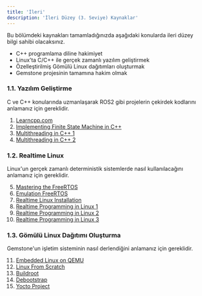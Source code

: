```yaml
---
title: 'İleri'
description: 'İleri Düzey (3. Seviye) Kaynaklar'
---
```


<Tip>
Bu bölümdeki kaynakları tamamladığınızda aşağıdaki konularda ileri düzey bilgi sahibi olacaksınız.

* C++ programlama diline hakimiyet
* Linux'ta C/C++ ile gerçek zamanlı yazılım geliştirmek
* Özelleştirilmiş Gömülü Linux dağıtımları oluşturmak
* Gemstone projesinin tamamına hakim olmak
</Tip>

### 1.1. Yazılım Geliştirme

C ve C++ konularında uzmanlaşarak ROS2 gibi projelerin çekirdek kodlarını anlamanız için gereklidir.

1. [Learncpp.com](https://www.learncpp.com)
2. [Implementing Finite State Machine in C++](https://www.aleksandrhovhannisyan.com/blog/implementing-a-finite-state-machine-in-cpp)
3. [Multithreading in C++ 1](https://medium.com/codex/c-multithreading-the-simple-way-95aa1f7304a2)
4. [Multithreading in C++ 2](https://db.in.tum.de/teaching/ss21/c++praktikum/slides/lecture-10.2.pdf)

### 1.2. Realtime Linux

Linux'un gerçek zamanlı deterministik sistemlerde nasıl kullanılacağını anlamanız için gereklidir.

5. [Mastering the FreeRTOS](https://www.freertos.org/media/2018/161204_Mastering_the_FreeRTOS_Real_Time_Kernel-A_Hands-On_Tutorial_Guide.pdf)
6. [Emulation FreeRTOS](https://freertos.org/Documentation/02-Kernel/03-Supported-devices/04-Demos/03-Emulation-and-simulation/01-Emulation-and-simulation)
7. [Realtime Linux Installation](https://www.ubuntubuzz.com/2012/03/real-time-linux-installation-on-ubuntu.html?m=1)
8. [Realtime Programming in Linux 1](https://shuhaowu.com/blogseries.html#rt-linux-programming)
9. [Realtime Programming in Linux 2](https://wiki.linuxfoundation.org/realtime/documentation/start)
10. [Realtime Programming in Linux 3](https://elinux.org/Real_Time)

### 1.3. Gömülü Linux Dağıtımı Oluşturma

Gemstone'un işletim sisteminin nasıl derlendiğini anlamanız için gereklidir.

11. [Embedded Linux on QEMU](https://medium.com/@fprotopapa/embedded-linux-from-scratch-quick-easy-on-qemu-87e761834b51)
12. [Linux From Scratch](https://www.linuxfromscratch.org/lfs/view/stable)
13. [Buildroot](https://buildroot.org)
14. [Debootstrap](https://wiki.debian.org/Debootstrap)
15. [Yocto Project](https://docs.yoctoproject.org)

